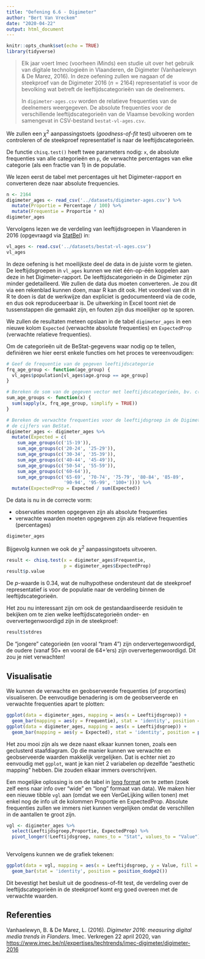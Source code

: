 ```yaml
---
title: "Oefening 6.6 - Digimeter"
author: "Bert Van Vreckem"
date: "2020-04-22"
output: html_document
---
```


```r
knitr::opts_chunk$set(echo = TRUE)
library(tidyverse)
```

> Elk jaar voert Imec (voorheen iMinds) een studie uit over het gebruik van digitale technologieën in Vlaanderen, de Digimeter (Vanhaelewyn & De Marez, 2016). In deze oefening zullen we nagaan of de steekproef van de Digimeter 2016 ($n = 2164$) representatief is voor de bevolking wat betreft de leeftijdscategorieën van de deelnemers.
>
> In `digimeter-ages.csv` worden de relatieve frequenties van de deelnemers weergegeven.
> De absolute frequenties voor de verschillende leeftijdscategorieën van de Vlaamse bevolking worden samengevat in CSV-bestand `bestat-vl-ages.csv`.

We zullen een $\chi^2$ aanpassingstoets (*goodness-of-fit* test) uitvoeren om te controleren of de steekproef representatief is naar de leeftijdscategorieën.

De functie `chisq.test()` heeft twee parameters nodig: `x`, de absolute frequenties van alle categorieën en `p`, de verwachte percentages van elke categorie (als een fractie van 1) in de populatie.

We lezen eerst de tabel met percentages uit het Digimeter-rapport en converteren deze naar absolute frequencies.

```r
n <- 2164
digimeter_ages <- read_csv('../datasets/digimeter-ages.csv') %>%
  mutate(Proportie = Percentage / 100) %>%
  mutate(Frequentie = Proportie * n)
digimeter_ages
```

Vervolgens lezen we de verdeling van leeftijdsgroepen in Vlaanderen in 2016 (opgevraagd via [StatBel](https://bestat.statbel.fgov.be/bestat/)) in:

```r
vl_ages <- read.csv('../datasets/bestat-vl-ages.csv')
vl_ages
```

In deze oefening is het moeilijkste deel de data in de juiste vorm te gieten. De leeftijdsgroepen in `vl_ages` kunnen we niet één-op-één koppelen aan deze in het Digimeter-rapport. De leeftijdscategorieën in de Digimeter zijn minder gedetailleerd. We zullen de data dus moeten converteren. Je zou dit via een rekenblad kunnen doen, maar R kan dit ook. Het voordeel van dit in R te doen is dat de werkwijze dan expliciet is gedocumenteerd via de code, en dus ook reproduceerbaar is. De uitwerking in Excel toont niet de tussenstappen die gemaakt zijn, en fouten zijn dus moeilijker op te sporen.

We zullen de resultaten meteen opslaan in de tabel `digimeter_ages` in een nieuwe kolom `Expected` (verwachte absolute frequenties) en `ExpectedProp` (verwachte relatieve frequenties).

Om de categorieën uit de BeStat-gegevens waar nodig op te tellen, definiëren we hier eerst enkele functies om het proces te vereenvoudigen:

```r
# Geef de frequentie van de gegeven leeftijdscategorie
frq_age_group <- function(age_group) { 
  vl_ages$population[vl_ages$age.group == age_group]
}

# Bereken de som van de gegeven vector met leeftijdscategorieën, bv. c('20-24', '25-29'))
sum_age_groups <- function(x) {
  sum(sapply(x, frq_age_group, simplify = TRUE))
}

# Bereken de verwachte frequenties voor de leeftijdsgroep in de Digimeter, gebaseerd op
# de cijfers van BeStat.
digimeter_ages <- digimeter_ages %>%
  mutate(Expected = c(
    sum_age_groups(c('15-19')),
    sum_age_groups(c('20-24', '25-29')),
    sum_age_groups(c('30-34', '35-39')),
    sum_age_groups(c('40-44', '45-49')),
    sum_age_groups(c('50-54', '55-59')),
    sum_age_groups(c('60-64')),
    sum_age_groups(c('65-69', '70-74', '75-79', '80-84', '85-89',
                     '90-94', '95-99', '100+')))) %>%
  mutate(ExpectedProp = Expected / sum(Expected))
```

De data is nu in de correcte vorm:

- observaties moeten opgegeven zijn als absolute frequenties
- verwachte waarden moeten opgegeven zijn als relatieve frequenties (percentages)

```r
digimeter_ages
```

Bijgevolg kunnen we ook de $\chi^2$ aanpassingstoets uitvoeren.

```r
result <- chisq.test(x = digimeter_ages$Frequentie,
                     p = digimeter_ages$ExpectedProp)
result$p.value
```

De $p$-waarde is 0.34, wat de nulhypothese ondersteunt dat de steekproef representatief is voor de populatie naar de verdeling binnen de leeftijdscategorieën.

Het zou nu interessant zijn om ook de gestandaardiseerde residuën te bekijken om te zien welke leeftijdscategorieën onder- en oververtegenwoordigd zijn in de steekproef:

```r
result$stdres
```
De "jongere" categorieën (en vooral "tram 4") zijn ondervertegenwoordigd, de oudere (vanaf 50+ en vooral de 64+'ers) zijn oververtegenwoordigd. Dit zou je niet verwachten!

## Visualisatie

We kunnen de verwachte en geobserveerde frequenties (of proporties) visualiseren. De eenvoudige benadering is om de geobserveerde en verwachte frequenties apart te plotten:

```r
ggplot(data = digimeter_ages, mapping = aes(x = Leeftijdsgroep)) +
  geom_bar(mapping = aes(y = Frequentie), stat = 'identity', position = position_dodge2())
ggplot(data = digimeter_ages, mapping = aes(x = Leeftijdsgroep)) +
  geom_bar(mapping = aes(y = Expected), stat = 'identity', position = position_dodge2())
```

Het zou mooi zijn als we deze naast elkaar kunnen tonen, zoals een geclusterd staafdiagram. Op die manier kunnen we verwachte en geobserveerde waarden makkelijk vergelijken. Dat is echter niet zo eenvoudig met `ggplot`, want je kan niet 2 variabelen op dezelfde "aesthetic mapping" hebben. Die zouden elkaar immers overschrijven.

Een mogelijke oplossing is om de tabel in [long format](https://tidyr.tidyverse.org/reference/pivot_longer.html) om te zetten (zoek zelf eens naar info over "wide" en "long" formaat van data). We maken hier een nieuwe tibble `vgl` aan (omdat we een VerGeLijking willen tonen) met enkel nog de info uit de kolommen Proportie en ExpectedProp. Absolute frequenties zullen we immers niet kunnen vergelijken omdat de verschillen in de aantallen te groot zijn.

```r
vgl <- digimeter_ages %>%
  select(Leeftijdsgroep,Proportie, ExpectedProp) %>%
  pivot_longer(!Leeftijdsgroep, names_to = "Stat", values_to = "Value")
  
```

Vervolgens kunnen we de grafiek tekenen:

```r
ggplot(data = vgl, mapping = aes(x = Leeftijdsgroep, y = Value, fill = Stat)) +
  geom_bar(stat = 'identity', position = position_dodge2())
```

Dit bevestigt het besluit uit de goodness-of-fit test, de verdeling over de leeftijdscategorieën in de steekproef komt erg goed overeen met de verwachte waarden.

## Referenties

Vanhaelewyn, B. & De Marez, L. (2016). *Digimeter 2016: measuring digital media trends in Flanders.* Imec. Verkregen 22 april 2020, van <https://www.imec.be/nl/expertises/techtrends/imec-digimeter/digimeter-2016>
